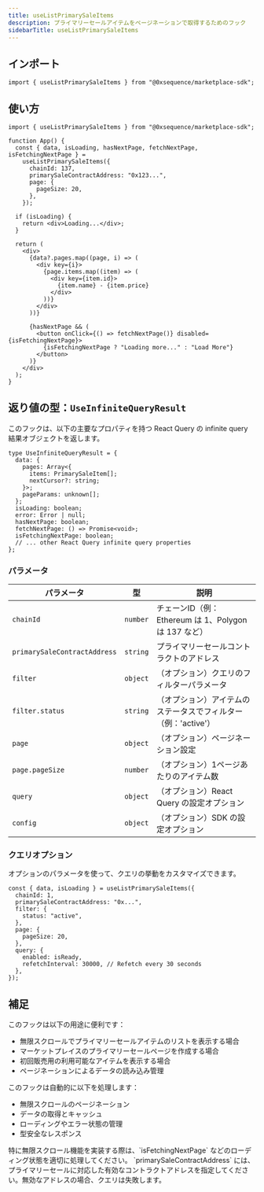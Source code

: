 ```yaml
---
title: useListPrimarySaleItems
description: プライマリーセールアイテムをページネーションで取得するためのフック
sidebarTitle: useListPrimarySaleItems
---
```


## インポート

```tsx
import { useListPrimarySaleItems } from "@0xsequence/marketplace-sdk";
```

## 使い方

```tsx
import { useListPrimarySaleItems } from "@0xsequence/marketplace-sdk";

function App() {
  const { data, isLoading, hasNextPage, fetchNextPage, isFetchingNextPage } =
    useListPrimarySaleItems({
      chainId: 137,
      primarySaleContractAddress: "0x123...",
      page: {
        pageSize: 20,
      },
    });

  if (isLoading) {
    return <div>Loading...</div>;
  }

  return (
    <div>
      {data?.pages.map((page, i) => (
        <div key={i}>
          {page.items.map((item) => (
            <div key={item.id}>
              {item.name} - {item.price}
            </div>
          ))}
        </div>
      ))}

      {hasNextPage && (
        <button onClick={() => fetchNextPage()} disabled={isFetchingNextPage}>
          {isFetchingNextPage ? "Loading more..." : "Load More"}
        </button>
      )}
    </div>
  );
}
```

## 返り値の型：`UseInfiniteQueryResult`
このフックは、以下の主要なプロパティを持つ React Query の infinite query 結果オブジェクトを返します。

```tsx
type UseInfiniteQueryResult = {
  data: {
    pages: Array<{
      items: PrimarySaleItem[];
      nextCursor?: string;
    }>;
    pageParams: unknown[];
  };
  isLoading: boolean;
  error: Error | null;
  hasNextPage: boolean;
  fetchNextPage: () => Promise<void>;
  isFetchingNextPage: boolean;
  // ... other React Query infinite query properties
};
```

### パラメータ

| パラメータ                        | 型        | 説明                                      |
| ---------------------------- | -------- | --------------------------------------- |
| `chainId`                    | `number` | チェーンID（例：Ethereum は 1、Polygon は 137 など） |
| `primarySaleContractAddress` | `string` | プライマリーセールコントラクトのアドレス                    |
| `filter`                     | `object` | （オプション）クエリのフィルターパラメータ                   |
| `filter.status`              | `string` | （オプション）アイテムのステータスでフィルター（例：'active'）     |
| `page`                       | `object` | （オプション）ページネーション設定                       |
| `page.pageSize`              | `number` | （オプション）1ページあたりのアイテム数                    |
| `query`                      | `object` | （オプション）React Query の設定オプション             |
| `config`                     | `object` | （オプション）SDK の設定オプション                     |

### クエリオプション
オプションのパラメータを使って、クエリの挙動をカスタマイズできます。

```tsx
const { data, isLoading } = useListPrimarySaleItems({
  chainId: 1,
  primarySaleContractAddress: "0x...",
  filter: {
    status: "active",
  },
  page: {
    pageSize: 20,
  },
  query: {
    enabled: isReady,
    refetchInterval: 30000, // Refetch every 30 seconds
  },
});
```

## 補足
このフックは以下の用途に便利です：
- 無限スクロールでプライマリーセールアイテムのリストを表示する場合
- マーケットプレイスのプライマリーセールページを作成する場合
- 初回販売用の利用可能なアイテムを表示する場合
- ページネーションによるデータの読み込み管理

このフックは自動的に以下を処理します：
- 無限スクロールのページネーション
- データの取得とキャッシュ
- ローディングやエラー状態の管理
- 型安全なレスポンス

<Warning>
  特に無限スクロール機能を実装する際は、`isFetchingNextPage` などのローディング状態を適切に処理してください。
</Warning>

<Warning>
  `primarySaleContractAddress` には、プライマリーセールに対応した有効なコントラクトアドレスを指定してください。無効なアドレスの場合、クエリは失敗します。
</Warning>